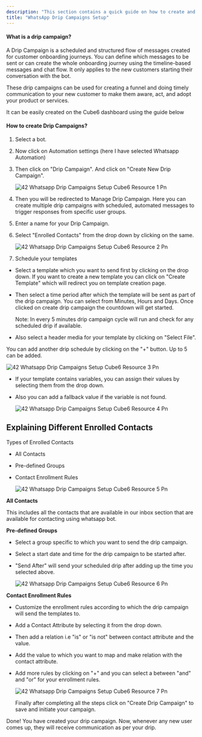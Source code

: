 ```yaml
---
description: "This section contains a quick guide on how to create and use the Drip Campaigns in the WhatsApp, Telegram and Facebook Bot"
title: "WhatsApp Drip Campaigns Setup"
---
```


#### **What is a drip campaign?**

A Drip Campaign is a scheduled and structured flow of messages created for customer onboarding journeys. You can define which messages to be sent or can create the whole onboarding journey using the timeline-based messages and chat flow. It only applies to the new customers starting their conversation with the bot.

These drip campaigns can be used for creating a funnel and doing timely communication to your new customer to make them aware, act, and adopt your product or services.

It can be easily created on the  Cube6 dashboard using the guide below

#### **How to create Drip Campaigns?**

1. Select a bot.
2. Now click on Automation settings (here I have selected Whatsapp Automation)
3. Then click on "Drip Campaign". And click on "Create New Drip Campaign".

   ![42 Whatsapp Drip Campaigns Setup  Cube6 Resource 1 Pn](/images/how-botpenguin-works/whatsapp-drip-campaign-setup/42.whatsapp_drip_campaigns_setup__Cube6_resource-1.png)
4. Then you will be redirected to Manage Drip Campaign. Here you can create multiple drip campaigns with scheduled, automated messages to trigger responses from specific user groups.
5. Enter a name for your Drip Campaign.
6. Select "Enrolled Contacts" from the drop down by clicking on the same.

   ![42 Whatsapp Drip Campaigns Setup  Cube6 Resource 2 Pn](/images/how-botpenguin-works/whatsapp-drip-campaign-setup/42.whatsapp_drip_campaigns_setup__Cube6_resource-2.png)
7. Schedule your templates

- Select a template which you want to send first by clicking on the drop down. If you want to create a new template you can click on "Create Template" which will redirect you on template creation page.
- Then select a time period after which the template will be sent as part of the drip campaign. You can select from Minutes, Hours and Days. Once clicked on create drip campaign the countdown will get started.

  <Info>
    Note: In every 5 minutes drip campaign cycle will run and check for any scheduled drip if available.
  </Info>
- Also select a header media for your template by clicking on "Select File".

You can add another drip schedule by clicking on the "\+" button. Up to 5 can be added.

![42 Whatsapp Drip Campaigns Setup  Cube6 Resource 3 Pn](/images/how-botpenguin-works/whatsapp-drip-campaign-setup/42.whatsapp_drip_campaigns_setup__Cube6_resource-3.png)

- If your template contains variables, you can assign their values by selecting them from the drop down.
- Also you can add a fallback value if the variable is not found.

  ![42 Whatsapp Drip Campaigns Setup  Cube6 Resource 4 Pn](/images/how-botpenguin-works/whatsapp-drip-campaign-setup/42.whatsapp_drip_campaigns_setup__Cube6_resource-4.png)

## Explaining Different Enrolled Contacts

Types of Enrolled Contacts

- All Contacts
- Pre-defined Groups
- Contact Enrollment Rules

  ![42 Whatsapp Drip Campaigns Setup  Cube6 Resource 5 Pn](/images/how-botpenguin-works/whatsapp-drip-campaign-setup/42.whatsapp_drip_campaigns_setup__Cube6_resource-5.png)

**All Contacts**

This includes all the contacts that are available in our inbox section that are available for contacting using whatsapp bot.

**Pre-defined Groups**

- Select a group specific to which you want to send the drip campaign.
- Select a start date and time for the drip campaign to be started after.
- "Send After" will send your scheduled drip after adding up the time you selected above.

  ![42 Whatsapp Drip Campaigns Setup  Cube6 Resource 6 Pn](/images/how-botpenguin-works/whatsapp-drip-campaign-setup/42.whatsapp_drip_campaigns_setup__Cube6_resource-6.png)

**Contact Enrollment Rules**

- Customize the enrollment rules according to which the drip campaign will send the templates to.
- Add a Contact Attribute by selecting it from the drop down.
- Then add a relation i.e "is" or "is not" between contact attribute and the value.
- Add the value to which you want to map and make relation with the contact attribute.
- Add more rules by clicking on "\+" and you can select a between "and" and "or" for your enrollment rules.

  ![42 Whatsapp Drip Campaigns Setup  Cube6 Resource 7 Pn](/images/how-botpenguin-works/whatsapp-drip-campaign-setup/42.whatsapp_drip_campaigns_setup__Cube6_resource-7.png)

  Finally after completing all the steps click on "Create Drip Campaign" to save and initiate your campaign.

Done\! You have created your drip campaign. Now, whenever any new user comes up, they will receive communication as per your drip.